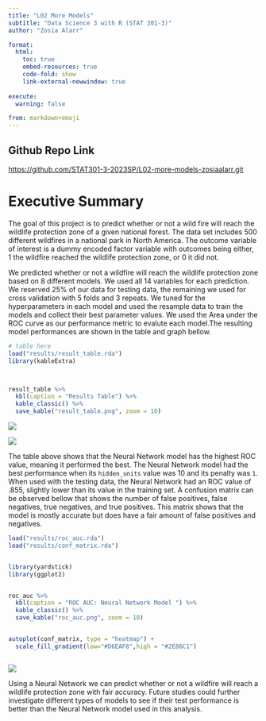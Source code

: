 ```yaml
---
title: "L02 More Models"
subtitle: "Data Science 3 with R (STAT 301-3)"
author: "Zosia Alarr"

format:
  html:
    toc: true
    embed-resources: true
    code-fold: show
    link-external-newwindow: true
    
execute:
  warning: false

from: markdown+emoji  
---
```


## Github Repo Link

::: {.callout-important}


[https://github.com/STAT301-3-2023SP/L02-more-models-zosiaalarr.git](https://github.com/STAT301-3-2023SP/L02-more-models-zosiaalarr.git)

:::


# Executive Summary 

The goal of this project is to predict whether or not a wild fire will reach the wildlife protection zone of a given national forest. The data set includes 500 different wildfires in a national park in North America. The outcome variable of interest is a dummy encoded factor variable with outcomes being either, 1 the wildfire reached the wildlife protection zone, or 0 it did not. 
 
We predicted whether or not a wildfire will reach the wildlife protection zone based on 8 different models. We used all 14 variables for each prediction. We reserved 25% of our data for testing data, the remaining we used for cross validation with 5 folds and 3 repeats. We tuned for the hyperparameters in each model and used the resample data to train the models and collect their best parameter values. We used the Area under the ROC curve as our performance metric to evalute each model.The resulting model performances are shown in the table and graph bellow. 

```r
# table here 
load("results/result_table.rda")
library(kableExtra)



result_table %>% 
  kbl(caption = "Results Table") %>% 
  kable_classic() %>% 
  save_kable("result_table.png", zoom = 10)


```
![](graph_1.png)


![](result_table.png)

The table above shows that the Neural Network model has the highest ROC value, meaning it performed the best. The Neural Network model had the best performance when its `hidden_units` value was 10 and its penalty was `1`. When used with the testing data, the Neural Network had an ROC value of .855, slightly lower than its value in the training set. A confusion matrix can be observed bellow that shows the number of false positives, false negatives, true negatives, and true positives. This matrix shows that the model is mostly accurate but does have a fair amount of false positives and negatives.  

```r

load("results/roc_auc.rda")
load("results/conf_matrix.rda")


library(yardstick)
library(ggplot2)


roc_auc %>% 
  kbl(caption = "ROC AUC: Neural Network Model ") %>% 
  kable_classic() %>% 
  save_kable("roc_auc.png", zoom = 10)


autoplot(conf_matrix, type = "heatmap") +
  scale_fill_gradient(low="#D6EAF8",high = "#2E86C1")



```

![](roc_auc.png)

Using a Neural Network we can predict whether or not a wildfire will reach a wildlife protection zone with fair accuracy. Future studies could further investigate different types of models to see if their test performance is better than the Neural Network model used in this analysis. 



